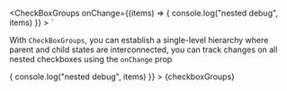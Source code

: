 

   <CheckBoxGroups 
        onChange={(items) => {
            console.log("nested debug", items)
        }}
    >
        <CheckboxGroup 
            title="Parent" 
            hasSubItems={true} 
        >
            <Checkbox label="Child" />
            <Checkbox label="Child" />
        </CheckboxGroup>
        <CheckboxGroup 
            title="Parent" 
            hasSubItems={true} 
        >
            <Checkbox label="Child" />
            <Checkbox label="Child" />
            <Checkbox label="Child" />
            <Checkbox label="Child" />
        </CheckboxGroup>
    </CheckBoxGroups>
`

<Section contained={true} style={{ paddingRight: 0, paddingLeft: 0 }}>
	<p>
		With <Code isSmall={true}>CheckBoxGroups</Code>, you can establish a single-level hierarchy where parent and child states are interconnected, you can track changes on all nested checkboxes using the <Code isSmall={true}>onChange</Code> prop  
	</p>
	<Preview wrapper={true}>
		<CheckBoxGroups 
			onChange={(items) => {
				console.log("nested debug", items)
			}}
		>
			<CheckboxGroup 
				title="Parent" 
				hasSubItems={true} 
			>
				<Checkbox label="Child" />
				<Checkbox label="Child" />
			</CheckboxGroup>
			<CheckboxGroup 
				title="Parent" 
				hasSubItems={true} 
			>
				<Checkbox label="Child" />
				<Checkbox label="Child" />
				<Checkbox label="Child" />
				<Checkbox label="Child" />
			</CheckboxGroup>
		</CheckBoxGroups>
	</Preview>
	<Snippet language="js">{checkboxGroups}</Snippet>
</Section>


